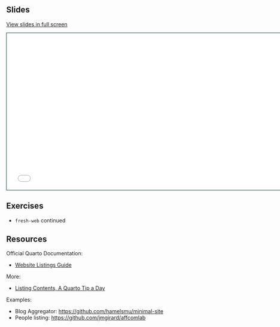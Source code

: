 ## Slides

[View slides in full screen](slides.html)

```{=html}
<iframe class="slide-deck" src="slides.html" height="420" width="747" style="border: 1px solid #123233;"></iframe>
```

## Exercises

- `fresh-web` continued

## Resources

Official Quarto Documentation:

- [Website Listings Guide](https://quarto.org/docs/websites/website-listings.html)

More:

- [Listing Contents, A Quarto Tip a Day](https://mine-cetinkaya-rundel.github.io/quarto-tip-a-day/posts/06-listing-contents/)

Examples:

- Blog Aggregator: <https://github.com/hamelsmu/minimal-site>
- People listing: <https://github.com/jmgirard/affcomlab>